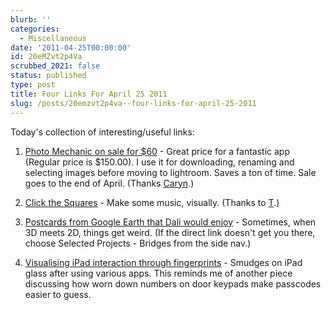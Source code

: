 ```yaml
---
blurb: ''
categories:
  - Miscellaneous
date: '2011-04-25T00:00:00'
id: 20eMZvt2p4Va
scrubbed_2021: false
status: published
type: post
title: Four Links For April 25 2011
slug: /posts/20emzvt2p4va--four-links-for-april-25-2011
---
```


Today's collection of interesting/useful links:

1. [Photo Mechanic on sale for $60](http://www.camerabits.com/site/15th_Anniversary_Release.html) - Great price for a fantastic app (Regular price is $150.00). I use it for downloading, renaming and selecting images before moving to lightroom. Saves a ton of time. Sale goes to the end of April. (Thanks [Caryn](http://blog.icaryn.com/).)

2. [Click the Squares](http://seawitchery.tumblr.com/post/4070384205/i-started-out-clicking-strategically-and-by-the) - Make some music, visually. (Thanks to [T](http://www.tamikamoore.com/).)

3. [Postcards from Google Earth that Dali would enjoy](http://clementvalla.com/index.php?/work/bridges/) - Sometimes, when 3D meets 2D, things get weird. (If the direct link doesn't get you there, choose Selected Projects - Bridges from the side nav.)

4. [Visualising iPad interaction through fingerprints](http://news.designlanguage.com/post/1611663345) - Smudges on iPad glass after using various apps. This reminds me of another piece discussing how worn down numbers on door keypads make passcodes easier to guess.
